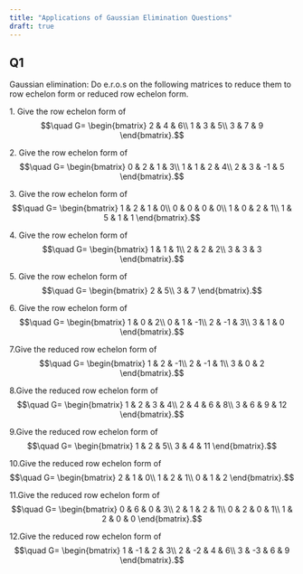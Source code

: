 ```yaml
---
title: "Applications of Gaussian Elimination Questions"
draft: true
---
```


## Q1 {.unnumbered}

Gaussian elimination: Do e.r.o.s on the following matrices to reduce them to row echelon form or reduced row echelon form.

1\. Give the row echelon form of $$\quad G=
\begin{bmatrix}
2 & 4 & 6\\
1 & 3 & 5\\
3 & 7 & 9
\end{bmatrix}.$$

2\. Give the row echelon form of $$\quad G=
\begin{bmatrix}
0 & 2 & 1 & 3\\
1 & 1 & 2 & 4\\
2 & 3 & -1 & 5
\end{bmatrix}.$$

3\. Give the row echelon form of $$\quad G=
\begin{bmatrix}
1 & 2 & 1 & 0\\
0 & 0 & 0 & 0\\
1 & 0 & 2 & 1\\
1 & 5 & 1 & 1
\end{bmatrix}.$$

4\. Give the row echelon form of $$\quad G=
\begin{bmatrix}
1 & 1 & 1\\
2 & 2 & 2\\
3 & 3 & 3
\end{bmatrix}.$$

5\. Give the row echelon form of $$\quad G=
\begin{bmatrix}
2 & 5\\
3 & 7
\end{bmatrix}.$$

6\. Give the row echelon form of $$\quad G=
\begin{bmatrix}
1 & 0 & 2\\
0 & 1 & -1\\
2 & -1 & 3\\
3 & 1 & 0
\end{bmatrix}.$$

7.Give the reduced row echelon form of $$\quad G=
\begin{bmatrix}
1 & 2 & -1\\
2 & -1 & 1\\
3 & 0 & 2
\end{bmatrix}.$$

8.Give the reduced row echelon form of $$\quad G=
\begin{bmatrix}
1 & 2 & 3 & 4\\
2 & 4 & 6 & 8\\
3 & 6 & 9 & 12
\end{bmatrix}.$$

9.Give the reduced row echelon form of $$\quad G=
\begin{bmatrix}
1 & 2 & 5\\
3 & 4 & 11
\end{bmatrix}.$$

10.Give the reduced row echelon form of $$\quad G=
\begin{bmatrix}
2 & 1 & 0\\
1 & 2 & 1\\
0 & 1 & 2
\end{bmatrix}.$$

11.Give the reduced row echelon form of $$\quad G=
\begin{bmatrix}
0 & 6 & 0 & 3\\
2 & 1 & 2 & 1\\
0 & 2 & 0 & 1\\
1 & 2 & 0 & 0
\end{bmatrix}.$$

12.Give the reduced row echelon form of $$\quad G=
\begin{bmatrix}
1 & -1 & 2 & 3\\
2 & -2 & 4 & 6\\
3 & -3 & 6 & 9
\end{bmatrix}.$$
